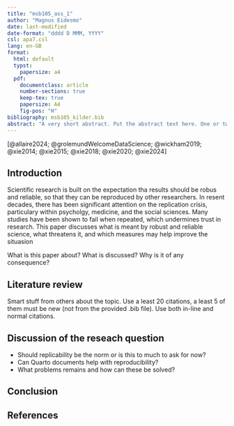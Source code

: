 ```yaml
---
title: "msb105_ass_1"
author: "Magnus Eidesmo"
date: last-modified
date-format: "dddd D MMM, YYYY"
csl: apa7.csl
lang: en-GB
format:
  html: default
  typst:
    papersize: a4
  pdf:
    documentclass: article
    number-sections: true
    keep-tex: true
    papersize: A4
    fig-pos: "H"
bibliography: msb105_kilder.bib
abstract: "A very short abstract. Put the abstract text here. One or two paragraphs summarising what follows below."
---
```



[@allaire2024; @grolemundWelcomeDataScience; @wickham2019; @xie2014; @xie2015; @xie2018; @xie2020; @xie2024]

## Introduction

Scientific research is built on the expectation tha results should be robus and reliable, so that they can be reproduced by other researchers. In resent decades, there has been significant attention on the replication crisis,  particulary within psycholgy, medicine, and the social sciences. Many studies have been shown to fail when repeated, which undermines trust in research. This paper discusses what is meant by robust and reliable science, what threatens it, and which measures may help improve the situasion

What is this paper about?
What is discussed?
Why is it of any consequence?

## Literature review

Smart stuff from others about the topic.
Use a least 20 citations, a least 5 of them must be new (not from the provided .bib file).
Use both in-line and normal citations.

## Discussion of the reseach question

-   Should replicability be the norm or is this to much to ask for now?
-   Can Quarto documents help with reproducibility?
-   What problems remains and how can these be solved?

## Conclusion



## References
<div id="refs"></div>


